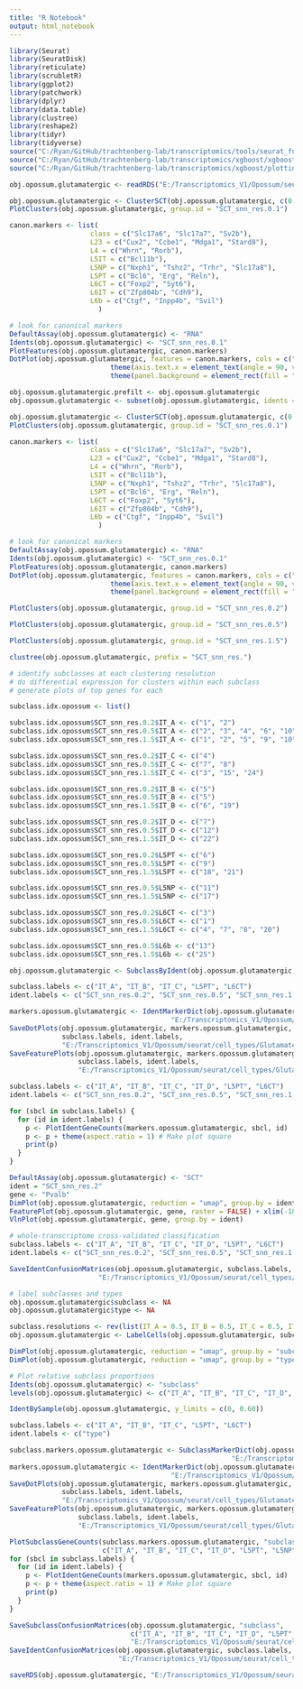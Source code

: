 ```yaml
---
title: "R Notebook"
output: html_notebook
---
```


```r

library(Seurat)
library(SeuratDisk)
library(reticulate)
library(scrubletR)
library(ggplot2)
library(patchwork)
library(dplyr)
library(data.table)
library(clustree)
library(reshape2)
library(tidyr)
library(tidyverse)
source("C:/Ryan/GitHub/trachtenberg-lab/transcriptomics/tools/seurat_functions.R")
source("C:/Ryan/GitHub/trachtenberg-lab/transcriptomics/xgboost/xgboost_train.R")
source("C:/Ryan/GitHub/trachtenberg-lab/transcriptomics/xgboost/plottingFxns.R")

obj.opossum.glutamatergic <- readRDS("E:/Transcriptomics_V1/Opossum/seurat/opossum_v1_glutamatergic.rds")

```


```r

obj.opossum.glutamatergic <- ClusterSCT(obj.opossum.glutamatergic, c(0.1))
PlotClusters(obj.opossum.glutamatergic, group.id = "SCT_snn_res.0.1")

```


```r

canon.markers <- list(
                    class = c("Slc17a6", "Slc17a7", "Sv2b"),
                    L23 = c("Cux2", "Ccbe1", "Mdga1", "Stard8"),
                    L4 = c("Whrn", "Rorb"),
                    L5IT = c("Bcl11b"),
                    L5NP = c("Nxph1", "Tshz2", "Trhr", "Slc17a8"),
                    L5PT = c("Bcl6", "Erg", "Reln"),
                    L6CT = c("Foxp2", "Syt6"),
                    L6IT = c("Zfp804b", "Cdh9"),
                    L6b = c("Ctgf", "Inpp4b", "Svil")
                      )

# look for canonical markers
DefaultAssay(obj.opossum.glutamatergic) <- "RNA"
Idents(obj.opossum.glutamatergic) <- "SCT_snn_res.0.1"
PlotFeatures(obj.opossum.glutamatergic, canon.markers)
DotPlot(obj.opossum.glutamatergic, features = canon.markers, cols = c("lightgrey", "red"), scale = FALSE) + 
                         theme(axis.text.x = element_text(angle = 90, vjust = 0.25)) + 
                         theme(panel.background = element_rect(fill = "white", color = NA), plot.background = element_rect(fill = "white", color = NA)) + NoLegend()

```


```r

obj.opossum.glutamatergic.prefilt <- obj.opossum.glutamatergic
obj.opossum.glutamatergic <- subset(obj.opossum.glutamatergic, idents = c(NA), invert = TRUE)

```


```r

obj.opossum.glutamatergic <- ClusterSCT(obj.opossum.glutamatergic, c(0.2, 0.5, 1.5))
PlotClusters(obj.opossum.glutamatergic, group.id = "SCT_snn_res.0.1")

canon.markers <- list(
                    class = c("Slc17a6", "Slc17a7", "Sv2b"),
                    L23 = c("Cux2", "Ccbe1", "Mdga1", "Stard8"),
                    L4 = c("Whrn", "Rorb"),
                    L5IT = c("Bcl11b"),
                    L5NP = c("Nxph1", "Tshz2", "Trhr", "Slc17a8"),
                    L5PT = c("Bcl6", "Erg", "Reln"),
                    L6CT = c("Foxp2", "Syt6"),
                    L6IT = c("Zfp804b", "Cdh9"),
                    L6b = c("Ctgf", "Inpp4b", "Svil")
                      )

# look for canonical markers
DefaultAssay(obj.opossum.glutamatergic) <- "RNA"
Idents(obj.opossum.glutamatergic) <- "SCT_snn_res.0.1"
PlotFeatures(obj.opossum.glutamatergic, canon.markers)
DotPlot(obj.opossum.glutamatergic, features = canon.markers, cols = c("lightgrey", "red"), scale = FALSE) + 
                         theme(axis.text.x = element_text(angle = 90, vjust = 0.25)) + 
                         theme(panel.background = element_rect(fill = "white", color = NA), plot.background = element_rect(fill = "white", color = NA)) + NoLegend()

```


```r

PlotClusters(obj.opossum.glutamatergic, group.id = "SCT_snn_res.0.2")

```


```r

PlotClusters(obj.opossum.glutamatergic, group.id = "SCT_snn_res.0.5")

```


```r

PlotClusters(obj.opossum.glutamatergic, group.id = "SCT_snn_res.1.5")

```


```r

clustree(obj.opossum.glutamatergic, prefix = "SCT_snn_res.")

```


```r

# identify subclasses at each clustering resolution
# do differential expression for clusters within each subclass
# generate plots of top genes for each

subclass.idx.opossum <- list()

subclass.idx.opossum$SCT_snn_res.0.2$IT_A <- c("1", "2")
subclass.idx.opossum$SCT_snn_res.0.5$IT_A <- c("2", "3", "4", "6", "10")
subclass.idx.opossum$SCT_snn_res.1.5$IT_A <- c("1", "2", "5", "9", "10", "11", "12", "13", "14", "16", "23")

subclass.idx.opossum$SCT_snn_res.0.2$IT_C <- c("4")
subclass.idx.opossum$SCT_snn_res.0.5$IT_C <- c("7", "8")
subclass.idx.opossum$SCT_snn_res.1.5$IT_C <- c("3", "15", "24")

subclass.idx.opossum$SCT_snn_res.0.2$IT_B <- c("5")
subclass.idx.opossum$SCT_snn_res.0.5$IT_B <- c("5")
subclass.idx.opossum$SCT_snn_res.1.5$IT_B <- c("6", "19")

subclass.idx.opossum$SCT_snn_res.0.2$IT_D <- c("7")
subclass.idx.opossum$SCT_snn_res.0.5$IT_D <- c("12")
subclass.idx.opossum$SCT_snn_res.1.5$IT_D <- c("22")

subclass.idx.opossum$SCT_snn_res.0.2$L5PT <- c("6")
subclass.idx.opossum$SCT_snn_res.0.5$L5PT <- c("9")
subclass.idx.opossum$SCT_snn_res.1.5$L5PT <- c("18", "21")

subclass.idx.opossum$SCT_snn_res.0.5$L5NP <- c("11")
subclass.idx.opossum$SCT_snn_res.1.5$L5NP <- c("17")

subclass.idx.opossum$SCT_snn_res.0.2$L6CT <- c("3")
subclass.idx.opossum$SCT_snn_res.0.5$L6CT <- c("1")
subclass.idx.opossum$SCT_snn_res.1.5$L6CT <- c("4", "7", "8", "20")

subclass.idx.opossum$SCT_snn_res.0.5$L6b <- c("13")
subclass.idx.opossum$SCT_snn_res.1.5$L6b <- c("25")

obj.opossum.glutamatergic <- SubclassByIdent(obj.opossum.glutamatergic, subclass.idx.opossum)

```


```r

subclass.labels <- c("IT_A", "IT_B", "IT_C", "L5PT", "L6CT")
ident.labels <- c("SCT_snn_res.0.2", "SCT_snn_res.0.5", "SCT_snn_res.1.5")

markers.opossum.glutamatergic <- IdentMarkerDict(obj.opossum.glutamatergic, subclass.labels, ident.labels,
                                        "E:/Transcriptomics_V1/Opossum/seurat/marker_genes/Glutamatergic/markerdict_clusters.rds")
SaveDotPlots(obj.opossum.glutamatergic, markers.opossum.glutamatergic,
             subclass.labels, ident.labels,
             "E:/Transcriptomics_V1/Opossum/seurat/cell_types/Glutamatergic/", "ENSMODG")
SaveFeaturePlots(obj.opossum.glutamatergic, markers.opossum.glutamatergic,
                 subclass.labels, ident.labels,
                 "E:/Transcriptomics_V1/Opossum/seurat/cell_types/Glutamatergic/")

```


```r

subclass.labels <- c("IT_A", "IT_B", "IT_C", "IT_D", "L5PT", "L6CT")
ident.labels <- c("SCT_snn_res.0.2", "SCT_snn_res.0.5", "SCT_snn_res.1.5")

for (sbcl in subclass.labels) {
  for (id in ident.labels) {
    p <- PlotIdentGeneCounts(markers.opossum.glutamatergic, sbcl, id)
    p <- p + theme(aspect.ratio = 1) # Make plot square
    print(p)
  }
}

```


```r

DefaultAssay(obj.opossum.glutamatergic) <- "SCT"
ident = "SCT_snn_res.2"
gene <- "Pvalb"
DimPlot(obj.opossum.glutamatergic, reduction = "umap", group.by = ident, label = TRUE, raster = FALSE) + NoLegend() + xlim(-18, 18) + ylim(-18, 18) + coord_equal()
FeaturePlot(obj.opossum.glutamatergic, gene, raster = FALSE) + xlim(-18, 18) + ylim(-18, 18) + coord_equal()
VlnPlot(obj.opossum.glutamatergic, gene, group.by = ident)

```


```r

# whole-transcriptome cross-validated classification
subclass.labels <- c("IT_A", "IT_B", "IT_C", "IT_D", "L5PT", "L6CT")
ident.labels <- c("SCT_snn_res.0.2", "SCT_snn_res.0.5", "SCT_snn_res.1.5")

SaveIdentConfusionMatrices(obj.opossum.glutamatergic, subclass.labels, ident.labels, 
                      "E:/Transcriptomics_V1/Opossum/seurat/cell_types/Glutamatergic/")

```


```r

# label subclasses and types
obj.opossum.glutamatergic$subclass <- NA
obj.opossum.glutamatergic$type <- NA

subclass.resolutions <- rev(list(IT_A = 0.5, IT_B = 0.5, IT_C = 0.5, IT_D = 0.5, L5PT = 1.5, L5NP = 0.5, L6CT = 1.5, L6b = 0.5))
obj.opossum.glutamatergic <- LabelCells(obj.opossum.glutamatergic, subclass.resolutions)

```


```r

DimPlot(obj.opossum.glutamatergic, reduction = "umap", group.by = "subclass", label = TRUE, raster = FALSE) + NoLegend() + xlim(-18, 18) + ylim(-18, 18) + coord_equal()
DimPlot(obj.opossum.glutamatergic, reduction = "umap", group.by = "type", label = TRUE, raster = FALSE) + NoLegend() + xlim(-18, 18) + ylim(-18, 18) + coord_equal()

```


```r

# Plot relative subclass proportions
Idents(obj.opossum.glutamatergic) <- "subclass"
levels(obj.opossum.glutamatergic) <- c("IT_A", "IT_B", "IT_C", "IT_D", "L5PT", "L5NP", "L6CT", "L6b")

IdentBySample(obj.opossum.glutamatergic, y_limits = c(0, 0.60))

```


```r

subclass.labels <- c("IT_A", "IT_B", "IT_C", "L5PT", "L6CT")
ident.labels <- c("type")

subclass.markers.opossum.glutamatergic <- SubclassMarkerDict(obj.opossum.glutamatergic, "subclass",
                                                       "E:/Transcriptomics_V1/Opossum/seurat/marker_genes/Glutamatergic/markerdict_subclass.rds")
markers.opossum.glutamatergic <- IdentMarkerDict(obj.opossum.glutamatergic, subclass.labels, ident.labels,
                                        "E:/Transcriptomics_V1/Opossum/seurat/marker_genes/Glutamatergic/markerdict_types.rds")
SaveDotPlots(obj.opossum.glutamatergic, markers.opossum.glutamatergic,
             subclass.labels, ident.labels,
             "E:/Transcriptomics_V1/Opossum/seurat/cell_types/Glutamatergic/", "ENSMODG")
SaveFeaturePlots(obj.opossum.glutamatergic, markers.opossum.glutamatergic,
                 subclass.labels, ident.labels,
                 "E:/Transcriptomics_V1/Opossum/seurat/cell_types/Glutamatergic/")

PlotSubclassGeneCounts(subclass.markers.opossum.glutamatergic, "subclass", 
                       c("IT_A", "IT_B", "IT_C", "IT_D", "L5PT", "L5NP", "L6CT", "L6b")) + theme(aspect.ratio = 1)
for (sbcl in subclass.labels) {
  for (id in ident.labels) {
    p <- PlotIdentGeneCounts(markers.opossum.glutamatergic, sbcl, id)
    p <- p + theme(aspect.ratio = 1) # Make plot square
    print(p)
  }
}

SaveSubclassConfusionMatrices(obj.opossum.glutamatergic, "subclass",
                              c("IT_A", "IT_B", "IT_C", "IT_D", "L5PT", "L5NP", "L6CT", "L6b"),
                              "E:/Transcriptomics_V1/Opossum/seurat/cell_types/Glutamatergic/")
SaveIdentConfusionMatrices(obj.opossum.glutamatergic, subclass.labels, ident.labels,
                           "E:/Transcriptomics_V1/Opossum/seurat/cell_types/Glutamatergic/")

```


```r

saveRDS(obj.opossum.glutamatergic, "E:/Transcriptomics_V1/Opossum/seurat/opossum_v1_glutamatergic_processed.rds")

```

